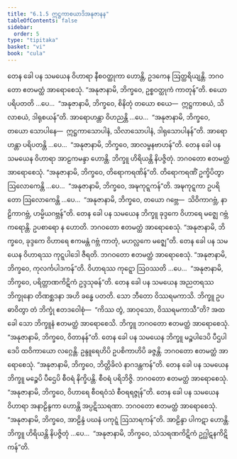 ```yaml
---
title: "6.1.5 ဣဋ္ဌကာစယာဒိအနုဇာနန"
tableOfContents: false
sidebar:
  order: 5
type: "tipitaka"
basket: "vi"
book: "cula"
---
```



<DynamicBreadcrumb />

<Division number="300" book="cula" e="ch" v="4" p="297">

<Paragraph number="1292" book="cula">
တေန ခေါ ပန သမယေန ဝိဟာရာ နီစဝတ္ထုကာ ဟောန္တိ, ဥဒကေန ဩတ္ထရိယျန္တိ. ဘဂဝတော ဧတမတ္ထံ အာရောစေသုံ. “အနုဇာနာမိ, ဘိက္ခဝေ, ဥစ္စဝတ္ထုကံ ကာတုန်”တိ. စယော ပရိပတတိ …ပေ…  “အနုဇာနာမိ, ဘိက္ခဝေ, စိနိတုံ တယော စယေ—  ဣဋ္ဌကာစယံ, သိလာစယံ, ဒါရုစယန်”တိ. အာရောဟန္တာ ဝိဟညန္တိ …ပေ…  “အနုဇာနာမိ, ဘိက္ခဝေ, တယော သောပါနေ—  ဣဋ္ဌကာသောပါနံ, သိလာသောပါနံ, ဒါရုသောပါနန်”တိ. အာရောဟန္တာ ပရိပတန္တိ …ပေ…  “အနုဇာနာမိ, ဘိက္ခဝေ, အာလမ္ဗနဗာဟန်”တိ.
</Paragraph>

<Paragraph number="1293" book="cula">
တေန ခေါ ပန သမယေန ဝိဟာရာ အာဠကမန္ဒာ ဟောန္တိ. ဘိက္ခူ ဟိရိယန္တိ နိပဇ္ဇိတုံ. ဘဂဝတော ဧတမတ္ထံ အာရောစေသုံ. “အနုဇာနာမိ, ဘိက္ခဝေ, တိရောကရဏိန်”တိ. တိရောကရဏိံ ဥက္ခိပိတွာ ဩလောကေန္တိ …ပေ…  “အနုဇာနာမိ, ဘိက္ခဝေ, အဍ္ဎကုဋ္ဋကန်”တိ. အဍ္ဎကုဋ္ဋကာ ဥပရိတော ဩလောကေန္တိ …ပေ…  “အနုဇာနာမိ, ဘိက္ခဝေ, တယော ဂဗ္ဘေ—  သိဝိကာဂဗ္ဘံ, နာဠိကာဂဗ္ဘံ, ဟမ္မိယဂဗ္ဘန်”တိ.
</Paragraph>

<Paragraph number="1294" book="cula">
တေန ခေါ ပန သမယေန ဘိက္ခူ ခုဒ္ဒကေ ဝိဟာရေ မဇ္ဈေ ဂဗ္ဘံ ကရောန္တိ. ဥပစာရော န ဟောတိ. ဘဂဝတော ဧတမတ္ထံ အာရောစေသုံ. “အနုဇာနာမိ, ဘိက္ခဝေ, ခုဒ္ဒကေ ဝိဟာရေ ဧကမန္တံ ဂဗ္ဘံ ကာတုံ, မဟလ္လကေ မဇ္ဈေ”တိ.
</Paragraph>

<Paragraph number="1295" book="cula">
တေန ခေါ ပန သမယေန ဝိဟာရဿ ကုဋ္ဋပါဒေါ ဇီရတိ. ဘဂဝတော ဧတမတ္ထံ အာရောစေသုံ. “အနုဇာနာမိ, ဘိက္ခဝေ, ကုလင်္ကပါဒကန်”တိ. ဝိဟာရဿ ကုဋ္ဋော ဩဝဿတိ …ပေ…  “အနုဇာနာမိ, ဘိက္ခဝေ, ပရိတ္တာဏကိဋိကံ ဥဒ္ဒသုဓန်”တိ.
</Paragraph>

<Paragraph number="1296" book="cula">
တေန ခေါ ပန သမယေန အညတရဿ ဘိက္ခုနော တိဏစ္ဆဒနာ အဟိ ခန္ဓေ ပတတိ. သော ဘီတော ဝိဿရမကာသိ. ဘိက္ခူ ဥပဓာဝိတွာ တံ ဘိက္ခုံ ဧတဒဝေါစုံ—  “ကိဿ တွံ, အာဝုသော, ဝိဿရမကာသီ”တိ? အထ ခေါ သော ဘိက္ခူနံ ဧတမတ္ထံ အာရောစေသိ. ဘိက္ခူ ဘဂဝတော ဧတမတ္ထံ အာရောစေသုံ. “အနုဇာနာမိ, ဘိက္ခဝေ, ဝိတာနန်”တိ.
</Paragraph>

<Paragraph number="1297" book="cula">
တေန ခေါ ပန သမယေန ဘိက္ခူ မဉ္စပါဒေပိ ပီဌပါဒေပိ ထဝိကာယော လဂ္ဂေန္တိ. ဥန္ဒူရေဟိပိ ဥပစိကာဟိပိ ခဇ္ဇန္တိ. ဘဂဝတော ဧတမတ္ထံ အာရောစေသုံ. “အနုဇာနာမိ, ဘိက္ခဝေ, ဘိတ္တိခိလံ နာဂဒန္တကန်”တိ.
</Paragraph>

<Paragraph number="1298" book="cula">
တေန ခေါ ပန သမယေန ဘိက္ခူ မဉ္စေပိ ပီဌေပိ စီဝရံ နိက္ခိပန္တိ. စီဝရံ ပရိဘိဇ္ဇိ. ဘဂဝတော ဧတမတ္ထံ အာရောစေသုံ. “အနုဇာနာမိ, ဘိက္ခဝေ, ဝိဟာရေ စီဝရဝံသံ စီဝရရဇ္ဇုန်”တိ.
</Paragraph>

<Paragraph number="1299" book="cula">
တေန ခေါ ပန သမယေန ဝိဟာရာ အနာဠိန္ဒကာ ဟောန္တိ အပ္ပဋိဿရဏာ. ဘဂဝတော ဧတမတ္ထံ အာရောစေသုံ. “အနုဇာနာမိ, ဘိက္ခဝေ, အာဠိန္ဒံ ပဃနံ ပကုဋ္ဋံ ဩသာရကန်”တိ. အာဠိန္ဒာ ပါကဋာ ဟောန္တိ. ဘိက္ခူ ဟိရိယန္တိ နိပဇ္ဇိတုံ …ပေ…  “အနုဇာနာမိ, ဘိက္ခဝေ, သံသရဏကိဋိကံ ဥဂ္ဃါဋနကိဋိကန်”တိ.
</Paragraph>
</Division>